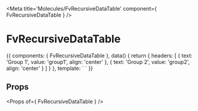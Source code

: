 
<Meta title='Molecules/FvRecursiveDataTable' component={ FvRecursiveDataTable } />

# FvRecursiveDataTable

<Canvas>
<Story name='Common' height='150px'>{{
  components: { FvRecursiveDataTable },
  data() {
    return {
      headers: [
        {
          text: 'Group 1',
          value: 'group1',
          align: 'center'
        },
        {
          text: 'Group 2',
          value: 'group2',
          align: 'center'
        }
      ]
    }
  },
  template: `<FvRecursiveDataTable
    :headers="headers"
  >
  </FvRecursiveDataTable>`
}}</Story>
</Canvas>

## Props

<Props of={ FvRecursiveDataTable } />
